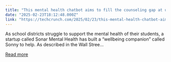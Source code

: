 ```yaml
---
title: "This mental health chatbot aims to fill the counseling gap at understaffed schools"
date: "2025-02-23T18:12:48.000Z"
link: "https://techcrunch.com/2025/02/23/this-mental-health-chatbot-aims-to-fill-the-counseling-gap-at-understaffed-schools/"
---
```


As school districts struggle to support the mental health of their students, a startup called Sonar Mental Health has built a “wellbeing companion” called Sonny to help. As described in the Wall Stree...

[Read more](https://techcrunch.com/2025/02/23/this-mental-health-chatbot-aims-to-fill-the-counseling-gap-at-understaffed-schools/)
